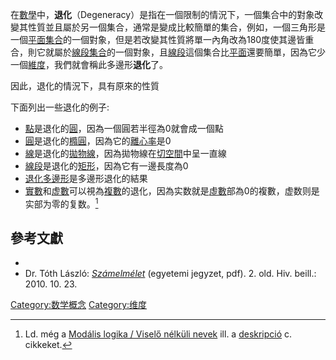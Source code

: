 {{expand|time=2013-04-05T01:33:59+00:00}}
在[[數學|數學]]中，'''退化'''（Degeneracy）是指在一個限制的情況下，一個集合中的對象改變其性質並且屬於另一個集合，通常是變成比較簡單的集合，例如，一個三角形是一個[[平面_(数学)|平面]][[集合_(数学)|集合]]的一個對象，但是若改變其性質將單一內角改為180度使其邊皆重合，則它就屬於[[線段|線段]][[集合_(数学)|集合]]的一個對象，且[[線段|線段]]這個集合比[[平面_(数学)|平面]]還要簡單，因為它少一個[[維度|維度]]，我們就會稱此多邊形'''退化'''了。

因此，退化的情況下，具有原來的性質

下面列出一些退化的例子:
*[[點|點]]是退化的[[圓|圓]]，因為一個圓若半徑為0就會成一個點
*[[圓|圓]]是退化的[[橢圓|橢圓]]，因為它的[[離心率|離心率]]是0
*[[直線|線]]是退化的[[拋物線|拋物線]]，因為拋物線在[[切空間|切空間]]中呈一直線
*[[線段|線段]]是退化的[[矩形|矩形]]，因為它有一邊長度為0
*[[退化多邊形|退化多邊形]]是多邊形退化的結果
*[[實數|實數]]和[[虚數|虚數]]可以視為[[複數_(數學)|複數]]的退化，因為实数就是[[虛數|虛數]]部為0的複數，虚数则是实部为零的复数。<ref>Ld. még a [[Modális_logika#Viselő_nélküli_nevek|Modális logika / Viselő nélküli nevek]] ill. a [[deskripció|deskripció]] c. cikkeket.</ref>

== 參考文獻 ==
{{Reflist}}
*{{MathWorld|title=Degenerate|id=Degenerate}}
*Dr. Tóth László: ''[http://www.ttk.pte.hu/matek/ltoth/2006szamelmjegy.pdf Számelmélet]'' (egyetemi jegyzet, pdf). 2. old. Hiv. beill.: 2010. 10. 23.

{{DEFAULTSORT:Degeneracy (Mathematics)}}
[[Category:数学概念|Category:数学概念]]

[[Category:维度|Category:维度]]